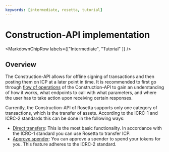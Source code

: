 ```yaml
---
keywords: [intermediate, rosetta, tutorial]
---
```



# Construction-API implementation

<MarkdownChipRow labels={["Intermediate", "Tutorial" ]} />

## Overview 

The Construction-API allows for offline signing of transactions and then posting them on ICP at a later point in time. It is recommended to first go through [flow of operations](/docs/developer-docs/defi/rosetta/icp_rosetta/construction_api/operations_flow/index.mdx) of the Construction-API to gain an understanding of how it works, what endpoints to call with what parameters, and where the user has to take action upon receiving certain responses. 

Currently, the Construction-API of Rosetta supports only one category of transactions, which is the transfer of assets. According to the ICRC-1 and ICRC-2 standards this can be done in the following ways:
- [Direct transfers](/docs/developer-docs/defi/rosetta/icrc_rosetta/construction_api/asset_transfer/transfer.mdx): This is the most basic functionality. In accordance with the ICRC-1 standard you can use Rosetta to transfer ICP. 
- [Approve spender](/docs/developer-docs/defi/rosetta/icrc_rosetta/construction_api/asset_transfer/approve.mdx): You can approve a spender to spend your tokens for you. This feature adheres to the ICRC-2 standard. 
